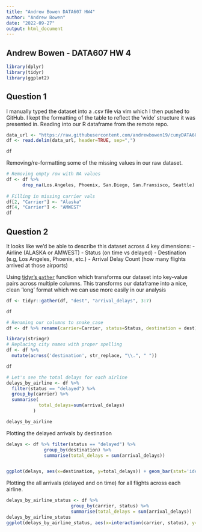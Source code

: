 ```yaml
---
title: "Andrew Bowen DATA607 HW4"
author: "Andrew Bowen"
date: "2022-09-27"
output: html_document
---
```

## Andrew Bowen - DATA607 HW 4


```r
library(dplyr)
library(tidyr)
library(ggplot2)
```

## Question 1
I manually typed the dataset into a .csv file via vim which I then pushed to GitHub. I kept the formatting of the table to reflect the 'wide' structure it was presented in. Reading into our R dataframe from the remote repo.
```r
data_url <- "https://raw.githubusercontent.com/andrewbowen19/cunyDATA607/main/data/flight-arrival-delays.csv"
df <- read.delim(data_url, header=TRUE, sep=",")

df
```


Removing/re-formatting some of the missing values in our raw dataset.
```r
# Removing empty row with NA values
df <- df %>%
      drop_na(Los.Angeles, Phoenix, San.Diego, San.Fransisco, Seattle)
      
# Filling in missing carrier vals
df[2, "Carrier"] <- "Alaska"
df[4, "Carrier"] <- "AMWEST"
df
```

## Question 2

It looks like we'd be able to describe this dataset across 4 key dimensions: 
  - Airline (ALASKA or AMWEST)
  - Status (on time vs delayed)
  - Destination (e.g, Los Angeles, Phoenix, etc.)
  - Arrival Delay Count (how many flights arrived at those airports)
  
Using [tidyr's `gather`](https://www.statology.org/gather-function-in-r/) function which transforms our dataset into key-value pairs across multiple columns. This transforms our dataframe into a nice, clean 'long' format which we can use more easily in our analysis
```r
df <- tidyr::gather(df, "dest", "arrival_delays", 3:7)

df
```
```r
# Renaming our columns to snake_case
df <- df %>% rename(carrier=Carrier, status=Status, destination = dest)
```

```r
library(stringr)
# Replacing city names with proper spelling
df <- df %>%
  mutate(across('destination', str_replace, "\\.", " "))

df
```



```r
# Let's see the total delays for each airline
delays_by_airline <- df %>%
  filter(status == "delayed") %>%
  group_by(carrier) %>%
  summarise(
            total_delays=sum(arrival_delays)
          )

delays_by_airline
```

Plotting the delayed arrivals by destination
```r
delays <- df %>% filter(status == "delayed") %>%
              group_by(destination) %>%
              summarise(total_delays = sum(arrival_delays))


ggplot(delays, aes(x=destination, y=total_delays)) + geom_bar(stat='identity')# + geom_text(aes())
```
Plotting the all arrivals (delayed and on time) for all flights across each airline.
```r
delays_by_airline_status <- df %>%
                        group_by(carrier, status) %>%
                        summarise(total_delays = sum(arrival_delays))
delays_by_airline_status
ggplot(delays_by_airline_status, aes(x=interaction(carrier, status), y=total_delays, fill=factor(carrier))) + geom_bar(stat='identity')
```

